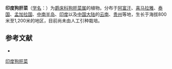 {{Speciesbox
| name = 印度狗肝菜
| status = 
| status_system = 
| image =
| genus = Dicliptera
| species = bupleuroides
| authority = Nees
}}

'''印度狗肝菜'''（[[学名|学名]]：{{lang|la|''Dicliptera bupleuroides''}}）为[[爵床科|爵床科]][[狗肝菜属|狗肝菜属]]的植物。分布于[[阿富汗|阿富汗]]、[[喜马拉雅|喜马拉雅]]、[[泰国|泰国]]、[[孟加拉国|孟加拉国]]、[[中南半岛|中南半岛]]、[[印度|印度]]以及[[中国大陆|中国大陆]]的[[云南|云南]]、[[贵州|贵州]]等地，生长于海拔800米至1,200米的地区，目前尚未由人工引种栽培。

== 参考文献 ==
<div class="references-small">
* {{cite web| url =http://www.bioinfo.cn/db05/KmzwSpecies.php?action=view&id=70| title =印度狗肝菜| work =《中国高等植物数据库全库》| publisher =中国科学院微生物研究所| author =昆明植物研究所| accessdate =2009-02-20| deadurl =yes| archiveurl =https://web.archive.org/web/20160305084821/http://www.bioinfo.cn/db05/KmzwSpecies.php?action=view&id=70| archivedate =2016-03-05}}
</div>
{{Taxonbar|from=Q10910373}}

[[Category:狗肝菜属|印度狗肝菜]]


{{植物小作品}}